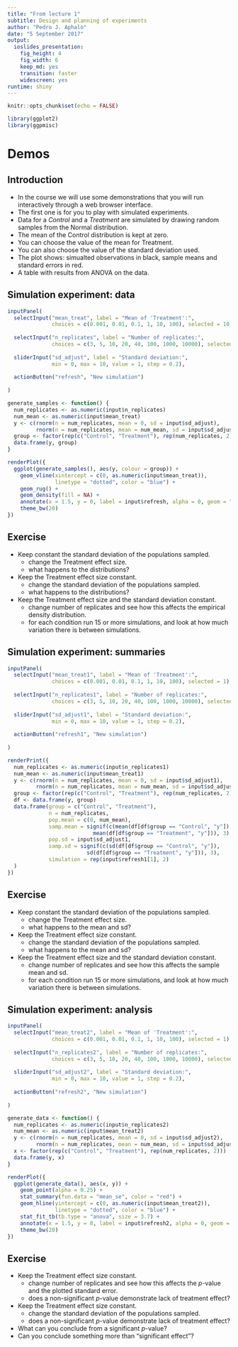 ```yaml
---
title: "From lecture 1"
subtitle: Design and planning of experiments
author: "Pedro J. Aphalo"
date: "5 September 2017"
output: 
  ioslides_presentation: 
    fig_height: 4
    fig_width: 6
    keep_md: yes
    transition: faster
    widescreen: yes
runtime: shiny
---
```


```r
knitr::opts_chunk$set(echo = FALSE)
```

```r
library(ggplot2)
library(ggpmisc)
```

# Demos

## Introduction

- In the course we will use some demonstrations that you will run interactively through a web browser interface. 
- The first one is for you to play with simulated experiments.
- Data for a _Control_ and a _Treatment_ are simulated by drawing random samples from the Normal distribution.
- The mean of the Control distribution is kept at zero.
- You can choose the value of the mean for Treatment.
- You can also choose the value of the standard deviation used.
- The plot shows: simualted observations in black, sample means and standard errors in red.
- A table with results from ANOVA on the data.

## Simulation experiment: data

```r
inputPanel(
  selectInput("mean_treat", label = "Mean of 'Treatment':",
              choices = c(0.001, 0.01, 0.1, 1, 10, 100), selected = 10),
  
  selectInput("n_replicates", label = "Number of replicates:",
              choices = c(3, 5, 10, 20, 40, 100, 1000, 10000), selected = 100),
  
  sliderInput("sd_adjust", label = "Standard deviation:",
              min = 0, max = 10, value = 1, step = 0.2),
  
  actionButton("refresh", "New simulation")
  
)

generate_samples <- function() {
  num_replicates <- as.numeric(input$n_replicates)
  num_mean <- as.numeric(input$mean_treat)
  y <- c(rnorm(n = num_replicates, mean = 0, sd = input$sd_adjust),
         rnorm(n = num_replicates, mean = num_mean, sd = input$sd_adjust))
  group <- factor(rep(c("Control", "Treatment"), rep(num_replicates, 2)))
  data.frame(y, group)
} 

renderPlot({
  ggplot(generate_samples(), aes(y, colour = group)) +
    geom_vline(xintercept = c(0, as.numeric(input$mean_treat)), 
               linetype = "dotted", color = "blue") +
    geom_rug() +
    geom_density(fill = NA) +
    annotate(x = 1.5, y = 0, label = input$refresh, alpha = 0, geom = "text") +
    theme_bw(20)
})
```

## Exercise

- Keep constant the standard deviation of the populations sampled.
    * change the Treatment effect size.
    * what happens to the distributions?
- Keep the Treatment effect size constant.
    * change the standard deviation of the populations sampled.
    * what happens to the distributions?
- Keep the Treatment effect size and the standard deviation constant.
    * change number of replicates and see how this affects the empirical density distribution.
    * for each condition run 15 or more simulations, and look at how much variation there is between simulations.

## Simulation experiment: summaries

```r
inputPanel(
  selectInput("mean_treat1", label = "Mean of 'Treatment':",
              choices = c(0.001, 0.01, 0.1, 1, 10, 100), selected = 1),
  
  selectInput("n_replicates1", label = "Number of replicates:",
              choices = c(3, 5, 10, 20, 40, 100, 1000, 10000), selected = 10),
  
  sliderInput("sd_adjust1", label = "Standard deviation:",
              min = 0, max = 10, value = 1, step = 0.2),
  
  actionButton("refresh1", "New simulation")
  
)

renderPrint({
  num_replicates <- as.numeric(input$n_replicates1)
  num_mean <- as.numeric(input$mean_treat1)
  y <- c(rnorm(n = num_replicates, mean = 0, sd = input$sd_adjust1),
         rnorm(n = num_replicates, mean = num_mean, sd = input$sd_adjust1))
  group <- factor(rep(c("Control", "Treatment"), rep(num_replicates, 2)))
  df <- data.frame(y, group)
  data.frame(group = c("Control", "Treatment"),
             n = num_replicates,
             pop.mean = c(0, num_mean),
             samp.mean = signif(c(mean(df[df$group == "Control", "y"]),
                           mean(df[df$group == "Treatment", "y"])), 3),
             pop.sd = input$sd_adjust1,
             samp.sd = signif(c(sd(df[df$group == "Control", "y"]),
                         sd(df[df$group == "Treatment", "y"])), 3),
             simulation = rep(input$refresh1[1], 2)
  )
})

```

## Exercise

- Keep constant the standard deviation of the populations sampled.
    * change the Treatment effect size.
    * what happens to the mean and sd?
- Keep the Treatment effect size constant.
    * change the standard deviation of the populations sampled.
    * what happens to the mean and sd?
- Keep the Treatment effect size and the standard deviation constant.
    * change number of replicates and see how this affects the sample mean and sd.
    * for each condition run 15 or more simulations, and look at how much variation there is between simulations.

## Simulation experiment: analysis

```r
inputPanel(
  selectInput("mean_treat2", label = "Mean of 'Treatment':",
              choices = c(0.001, 0.01, 0.1, 1, 10, 100), selected = 1),
  
  selectInput("n_replicates2", label = "Number of replicates:",
              choices = c(3, 5, 10, 20, 40, 100, 1000, 10000), selected = 10),
  
  sliderInput("sd_adjust2", label = "Standard deviation:",
              min = 0, max = 10, value = 1, step = 0.2),
  
  actionButton("refresh2", "New simulation")
  
)

generate_data <- function() {
  num_replicates <- as.numeric(input$n_replicates2)
  num_mean <- as.numeric(input$mean_treat2)
  y <- c(rnorm(n = num_replicates, mean = 0, sd = input$sd_adjust2),
         rnorm(n = num_replicates, mean = num_mean, sd = input$sd_adjust2))
  x <- factor(rep(c("Control", "Treatment"), rep(num_replicates, 2)))
  data.frame(y, x)
} 

renderPlot({
  ggplot(generate_data(), aes(x, y)) +
    geom_point(alpha = 0.25) +
    stat_summary(fun.data = "mean_se", color = "red") +
    geom_hline(yintercept = c(0, as.numeric(input$mean_treat2)), 
               linetype = "dotted", color = "blue") +
    stat_fit_tb(tb.type = "anova", size = 3.7) +
    annotate(x = 1.5, y = 0, label = input$refresh2, alpha = 0, geom = "text") +
    theme_bw(20)
})

```

## Exercise

- Keep the Treatment effect size constant.
    * change number of replicates and see how this affects the _p_-value and the plotted standard error.
    * does a non-significant _p_-value demonstrate lack of treatment effect?
- Keep the Treatment effect size constant.
    * change the standard deviation of the populations sampled.
    * does a non-significant _p_-value demonstrate lack of treatment effect?
- What can you conclude from a significant _p_-value?
- Can you conclude something more than "significant effect"?
